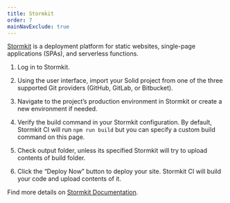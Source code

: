```yaml
---
title: Stormkit
order: 7
mainNavExclude: true
---
```


[Stormkit](https://www.stormkit.io) is a deployment platform for static websites, single-page applications (SPAs), and serverless functions.

1. Log in to Stormkit.

2. Using the user interface, import your Solid project from one of the three supported Git providers (GitHub, GitLab, or Bitbucket).

3. Navigate to the project’s production environment in Stormkit or create a new environment if needed.

4. Verify the build command in your Stormkit configuration. By default, Stormkit CI will run `npm run build` but you can specify a custom build command on this page.

5. Check output folder, unless its specified Stormkit will try to upload contents of build folder.

6. Click the “Deploy Now” button to deploy your site. Stormkit CI will build your code and upload contents of it.

Find more details on [Stormkit Documentation](https://stormkit.io/docs).
